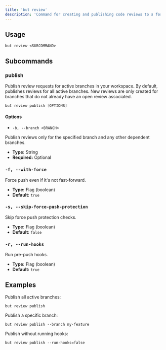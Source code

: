 ```yaml
---
title: 'but review'
description: 'Command for creating and publishing code reviews to a forge.'
---
```


## Usage

```
but review <SUBCOMMAND>
```

## Subcommands

### publish

Publish review requests for active branches in your workspace.
By default, publishes reviews for all active branches.
New reviews are only created for branches that do not already have an open review associated.

```
but review publish [OPTIONS]
```

#### Options

- `-b, --branch <BRANCH>`

Publish reviews only for the specified branch and any other dependent branches.

- **Type:** String
- **Required:** Optional

### `-f, --with-force`

Force push even if it's not fast-forward.

- **Type:** Flag (boolean)
- **Default:** `true`

### `-s, --skip-force-push-protection`

Skip force push protection checks.

- **Type:** Flag (boolean)
- **Default:** `false`

### `-r, --run-hooks`

Run pre-push hooks.

- **Type:** Flag (boolean)
- **Default:** `true`

## Examples

Publish all active branches:

```
but review publish
```

Publish a specific branch:

```
but review publish --branch my-feature
```

Publish without running hooks:

```
but review publish --run-hooks=false
```
